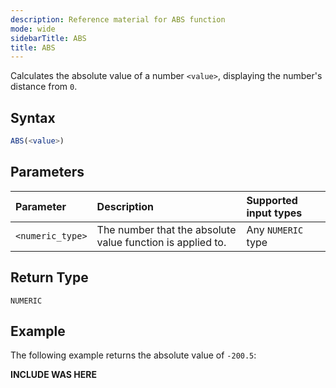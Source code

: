 ```yaml
---
description: Reference material for ABS function
mode: wide
sidebarTitle: ABS
title: ABS
---
```



Calculates the absolute value of a number `<value>`, displaying the number's distance from `0`. 

## Syntax


```sql
ABS(<value>)
```
## Parameters


| Parameter | Description                                                                                                         | Supported input types |
| :--------- | :------------------------------------------------------------------------------------------------------------------- | :-------------------|
| `<numeric_type>`   | The number that the absolute value function is applied to. | Any `NUMERIC` type |

## Return Type
`NUMERIC`

## Example


The following example returns the absolute value of `-200.5`:

**INCLUDE WAS HERE**

